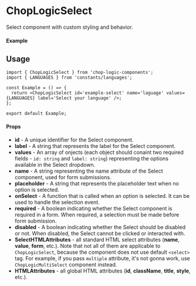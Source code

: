 
<Meta of={Select} title='Select' />

# ChopLogicSelect

Select component with custom styling and behavior.

#### Example

<Canvas of={Select.Default} />

## Usage

```tsx
import { ChopLogicSelect } from 'chop-logic-components';
import { LANGUAGES } from 'constants/languages';

const Example = () => {
  return <ChopLogicSelect id='example-select' name='laguage' values={LANGUAGES} label='Select your language' />;
};

export default Example;
```

#### Props

- **id** - A unique identifier for the Select component.
- **label** - A string that represents the label for the Select component.
- **values** - An array of onjects (each object should conaint two required fields - `id: string` and `label: string`) representing the options available in the Select dropdown.
- **name** - A string representing the name attribute of the Select component, used for form submissions.
- **placeholder** - A string that represents the placeholder text when no option is selected.
- **onSelect** - A function that is called when an option is selected. It can be used to handle the selection event.
- **required** - A boolean indicating whether the Select component is required in a form. When required, a selection must be made before form submission.
- **disabled** - A boolean indicating whether the Select should be disabled or not. When disabled, the Select cannot be clicked or interacted with.
- **SelectHTMLAttributes** - all standard HTML select attributes (**name**, **value**, **form**, etc.). Note that not all of them are applicable to `ChopLogicSelect`, because the component does not use default `<select>` tag. For example, if you pass `multiple` attribute, it's not gonna work, use `ChopLogicMultiSelect` component instead.
- **HTMLAttributes** - all global HTML attributes (**id**, **className**, **title**, **style**, etc.).
